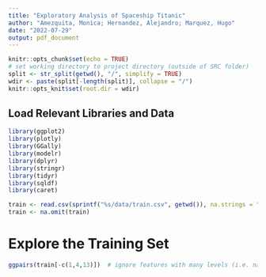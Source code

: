 ```yaml
---
title: "Exploratory Analysis of Spaceship Titanic"
author: "Amezquita, Monica; Hernandez, Alejandro; Marquez, Hugo"
date: "2022-07-29"
output: pdf_document
---
```


```r
knitr::opts_chunk$set(echo = TRUE)
# set working directory to project directory (outside of SRC folder)
split <- str_split(getwd(), "/", simplify = TRUE)
wdir <- paste(split[-length(split)], collapse = "/")
knitr::opts_knit$set(root.dir = wdir)
```

## Load Relevant Libraries and Data

```r
library(ggplot2)
library(plotly)
library(GGally)
library(modelr)
library(dplyr)
library(stringr)
library(tidyr)
library(sqldf)
library(caret)
```

```r
train <- read.csv(sprintf("%s/data/train.csv", getwd()), na.strings = "")
train <- na.omit(train)
```

# Explore the Training Set

```r
ggpairs(train[-c(1,4,13)])  # ignore features with many levels (i.e. names)
```
